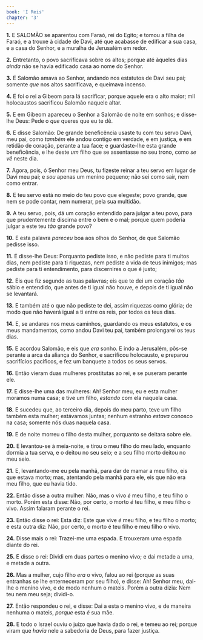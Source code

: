 ```yaml
---
book: 'I Reis'
chapter: '3'
---
```


**1.** E SALOMÃO se aparentou com Faraó, rei do Egito; e tomou a filha de Faraó, e a trouxe à cidade de Davi, até que acabasse de edificar a sua casa, e a casa do Senhor, e a muralha de Jerusalém em redor.

**2.** Entretanto, o povo sacrificava sobre os altos; porque até àqueles dias *ainda* não se havia edificado casa ao nome do Senhor.

**3.** E Salomão amava ao Senhor, andando nos estatutos de Davi seu pai; somente *que* nos altos sacrificava, e queimava incenso.

**4.** E foi o rei a Gibeom para lá sacrificar, porque aquele era o alto maior; mil holocaustos sacrificou Salomão naquele altar.

**5.** E em Gibeom apareceu o Senhor a Salomão de noite em sonhos; e disse-lhe Deus: Pede o *que* queres que eu te dê.

**6.** E disse Salomão: De grande beneficência usaste tu com teu servo Davi, meu pai, como *também* ele andou contigo em verdade, e em justiça, e em retidão de coração, perante a tua face; e guardaste-lhe esta grande beneficência, e lhe deste *um* filho que se assentasse no seu trono, como *se vê* neste dia.

**7.** Agora, pois, ó Senhor meu Deus, tu fizeste reinar a teu servo em lugar de Davi meu pai; e *sou* apenas um menino pequeno; não sei como sair, nem como entrar.

**8.** E teu servo está no meio do teu povo que elegeste; povo grande, que nem se pode contar, nem numerar, pela sua multidão.

**9.** A teu servo, pois, dá um coração entendido para julgar a teu povo, para que prudentemente discirna entre o bem e o mal; porque quem poderia julgar a este teu *tão* grande povo?

**10.** E esta palavra *pareceu* boa aos olhos do Senhor, de que Salomão pedisse isso.

**11.** E disse-lhe Deus: Porquanto pediste isso, e não pediste para ti muitos dias, nem pediste para ti riquezas, nem pediste a vida de teus inimigos; mas pediste para ti entendimento, para discernires o que é justo;

**12.** Eis que fiz segundo as tuas palavras; eis que te dei um coração *tão* sábio e entendido, que antes de ti igual não houve, e depois de ti igual não se levantará.

**13.** E também até o que não pediste te dei, assim riquezas como glória; de modo que não haverá igual a ti entre os reis, por todos os teus dias.

**14.** E, se andares nos meus caminhos, guardando os meus estatutos, e os meus mandamentos, como andou Davi teu pai, também prolongarei os teus dias.

**15.** E acordou Salomão, e eis que *era* sonho. E indo a Jerusalém, pôs-se perante a arca da aliança do Senhor, e sacrificou holocausto, e preparou sacrifícios pacíficos, e fez um banquete a todos os seus servos.

**16.** Então vieram duas mulheres prostitutas ao rei, e se puseram perante ele.

**17.** E disse-lhe uma das mulheres: Ah! Senhor meu, eu e esta mulher moramos numa casa; e tive um filho, *estando* com ela naquela casa.

**18.** E sucedeu que, ao terceiro dia, depois do meu parto, teve um filho também esta mulher; estávamos juntas; nenhum estranho *estava* conosco na casa; somente nós duas naquela casa.

**19.** E de noite morreu o filho desta mulher, porquanto se deitara sobre ele.

**20.** E levantou-se à meia-noite, e tirou o meu filho do meu lado, enquanto dormia a tua serva, e o deitou no seu seio; e a seu filho morto deitou no meu seio.

**21.** E, levantando-me eu pela manhã, para dar de mamar a meu filho, eis que estava morto; mas, atentando pela manhã para ele, eis que não era meu filho, que eu havia tido.

**22.** Então disse a outra mulher: Não, mas o vivo *é* meu filho, e teu filho o morto. Porém esta disse: Não, por certo, o morto *é* teu filho, e meu filho o vivo. Assim falaram perante o rei.

**23.** Então disse o rei: Esta diz: Este que vive *é* meu filho, e teu filho o morto; e esta outra diz: Não, por certo, o morto é teu filho e meu filho o vivo.

**24.** Disse mais o rei: Trazei-me uma espada. E trouxeram uma espada diante do rei.

**25.** E disse o rei: Dividi em duas partes o menino vivo; e dai metade a uma, e metade a outra.

**26.** Mas a mulher, cujo filho *era* o vivo, falou ao rei (porque as suas entranhas se lhe enterneceram por seu filho), e disse: Ah! Senhor meu, dai-lhe o menino vivo, e de modo nenhum o mateis. Porém a outra dizia: Nem teu nem meu seja; dividi-o.

**27.** Então respondeu o rei, e disse: Dai a esta o menino vivo, e de maneira nenhuma o mateis, *porque* esta *é* sua mãe.

**28.** E todo o Israel ouviu o juízo que havia dado o rei, e temeu ao rei; porque viram que *havia* nele a sabedoria de Deus, para fazer justiça.